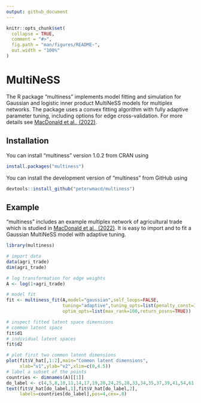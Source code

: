 ```yaml
---
output: github_document
---
```


<!-- README.md is generated from README.Rmd. Please edit that file -->

```r
knitr::opts_chunk$set(
  collapse = TRUE,
  comment = "#>",
  fig.path = "man/figures/README-",
  out.width = "100%"
)
```

# MultiNeSS

<!-- badges: start -->
<!-- badges: end -->

The R package "multiness" implements model fitting and simulation for Gaussian and logistic inner 
product MultiNeSS models for multiplex networks. The package uses
a convex fitting algorithm with fully adaptive parameter tuning, 
including options for edge cross-validation. For more details see [MacDonald et al., (2022)](https://doi.org/10.1093/biomet/asab058).  
    
## Installation

You can install "multiness" version 1.0.2 from CRAN using

``` r
install.packages("multiness")
```


You can install the development version of "multiness" from GitHub using

``` r
devtools::install_github("peterwmacd/multiness")
```

## Example

"multiness" includes an example multiplex network of agricultural trade which is studied in [MacDonald et al., (2022)](https://doi.org/10.1093/biomet/asab058). It is easy to import and to fit a Gaussian MultiNeSS model with adaptive tuning. 

```r
library(multiness)

# import data
data(agri_trade)
dim(agri_trade)

# log transformation for edge weights
A <- log(1+agri_trade)

# model fit
fit <- multiness_fit(A,model="gaussian",self_loops=FALSE,
                     tuning="adaptive",tuning_opts=list(penalty_const=3),
                     optim_opts=list(max_rank=100,return_posns=TRUE))

# inspect fitted latent space dimensions
# common latent space
fit$d1
# individual latent spaces
fit$d2

# plot first two common latent dimensions
plot(fit$V_hat[,1:2],main="Common latent dimensions",
     xlab="v1",ylab="v2",xlim=c(0,4.5))
# label a subset of the points
countries <- dimnames(A)[[1]]
do_label <- c(4,5,8,10,11,14,17,19,20,24,25,28,33,34,35,37,39,41,54,61,75)
text(fit$V_hat[do_label,1],fit$V_hat[do_label,2],
     labels=countries[do_label],pos=4,cex=.8)

```

